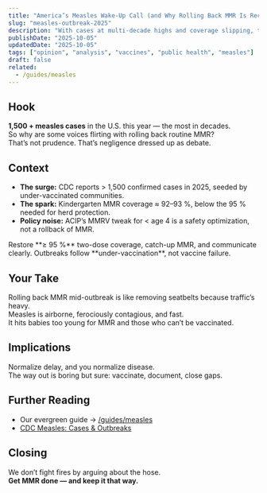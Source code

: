 ```yaml
---
title: "America’s Measles Wake-Up Call (and Why Rolling Back MMR Is Reckless)"
slug: "measles-outbreak-2025"
description: "With cases at multi-decade highs and coverage slipping, the last thing we should do is undercut MMR."
publishDate: "2025-10-05"
updatedDate: "2025-10-05"
tags: ["opinion", "analysis", "vaccines", "public health", "measles"]
draft: false
related:
  - /guides/measles
---
```



<OutbreakTracker
  title="U.S. Measles 2025"
  region="United States"
  dataUrl="/data/measles-us.json"
/>

## Hook
**1,500 + measles cases** in the U.S. this year — the most in decades.  
So why are some voices flirting with rolling back routine MMR?  
That’s not prudence. That’s negligence dressed up as debate.

## Context
- **The surge:** CDC reports > 1,500 confirmed cases in 2025, seeded by under-vaccinated communities.  
- **The spark:** Kindergarten MMR coverage ≈ 92–93 %, below the 95 % needed for herd protection.  
- **Policy noise:** ACIP’s MMRV tweak for < age 4 is a safety optimization, not a rollback of MMR.

<Aside title="The boring fix that works" variant="success">
Restore **≥ 95 %** two-dose coverage, catch-up MMR, and communicate clearly.  
Outbreaks follow **under-vaccination**, not vaccine failure.
</Aside>

## Your Take
Rolling back MMR mid-outbreak is like removing seatbelts because traffic’s heavy.  
Measles is airborne, ferociously contagious, and fast.  
It hits babies too young for MMR and those who can’t be vaccinated.

## Implications
Normalize delay, and you normalize disease.  
The way out is boring but sure: vaccinate, document, close gaps.

## Further Reading
- Our evergreen guide → [/guides/measles](/guides/measles)  
- [CDC Measles: Cases & Outbreaks](https://www.cdc.gov/measles/cases-outbreaks.html)

## Closing
We don’t fight fires by arguing about the hose.  
**Get MMR done — and keep it that way.**


